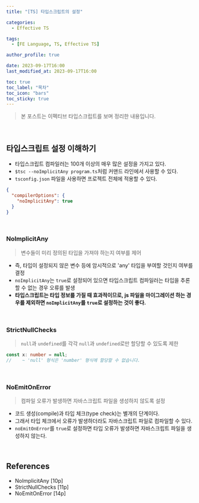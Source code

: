 ```yaml
---
title: "[TS] 타입스크립트의 설정"

categories:
  - Effective TS

tags:
  - [FE Language, TS, Effective TS]

author_profile: true

date: 2023-09-17T16:00
last_modified_at: 2023-09-17T16:00

toc: true
toc_label: "목차"
toc_icon: "bars"
toc_sticky: true
---
```


> 본 포스트는 이펙티브 타입스크립트를 보며 정리한 내용입니다.

<br />

## 타입스크립트 설정 이해하기

- 타입스크립트 컴파일러는 100개 이상의 매우 많은 설정을 가지고 있다.
- `$tsc --noImplicitAny program.ts`처럼 커맨드 라인에서 사용할 수 있다.
- `tsconfig.json` 파일을 사용하면 프로젝트 전체에 적용할 수 있다.

```json
{
  "compilerOptions": {
    "noImplicitAny": true
  }
}
```

<br />

### NoImplicitAny

> 변수들이 미리 정의된 타입을 가져야 하는지 여부를 제어

- 즉, 타입이 설정되지 않은 변수 등에 암시적으로 'any' 타입을 부여할 것인지 여부를 결정
- `noImplicitAny`는 `true`로 설정되어 있으면 타입스크립트 컴파일러는 타입을 추론할 수 없는 경우 오류를 발생
- **타입스크립트는 타입 정보를 가질 때 효과적이므로, js 파일을 마이그레이션 하는 경우를 제외하면 `noImplicitAny`를 `true`로 설정하는 것이 좋다.**

<br />

### StrictNullChecks

> `null`과 `undefined`를 각각 `null`과 `undefined`로만 할당할 수 있도록 제한

```ts
const x: number = null;
//    ~ 'null' 형식은 'number' 형식에 할당할 수 없습니다.
```

<br />

### NoEmitOnError

> 컴파일 오류가 발생하면 자바스크립트 파일을 생성하지 않도록 설정

- 코드 생성(compile)과 타입 체크(type check)는 별개의 단계이다.
- 그래서 타입 체크에서 오류가 발생하더라도 자바스크립트 파일로 컴파일할 수 있다.
- `noEmitOnError`를 `true`로 설정하면 타입 오류가 발생하면 자바스크립트 파일을 생성하지 않는다.

<br />

## References

- NoImplicitAny [10p]
- StrictNullChecks [11p]
- NoEmitOnError [14p]